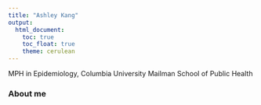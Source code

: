 ```yaml
---
title: "Ashley Kang"
output: 
  html_document:
    toc: true
    toc_float: true
    theme: cerulean
---
```


MPH in Epidemiology, Columbia University Mailman School of Public Health

### About me
